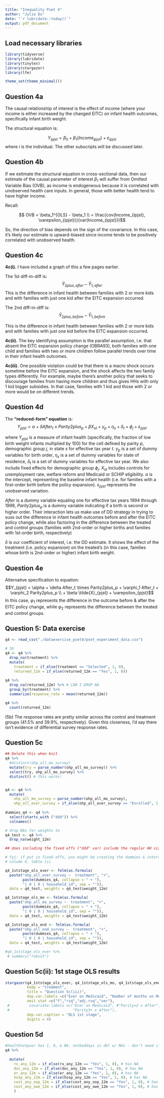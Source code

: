 ```yaml
---
title: "Inequality Pset 4"
author: "Julia Du"
date: "`r lubridate::today()`"
output: pdf_document
---
```



## Load necessary libraries
```r
library(tidyverse)
library(lubridate)
library(tinytex)
library(stargazer)
library(lfe)

theme_set(theme_minimal())
```

## Question 4a

The causal relationship of interest is the effect of income (where your income is either increased by the changed EITC) on infant health outcomes, specifically infant birth weight. 

The structural equation is: 

$$Y_{ipjst} = \beta_0 + \beta_1(Income_{ipjst}) + \varepsilon_{ipjst}$$ 
where $i$ is the individual. The other subscripts will be discussed later.

## Question 4b

If we estimate the structural equation in cross-sectional data, then our estimate of the causal parameter of interest $\beta_1$ will suffer from Omitted Variable Bias (OVB), as income is endogeneous because it is correlated with unobserved health care inputs. In general, those with better health tend to have higher income.

Recall: 

$$ OVB =  \beta_1^{OLS} - \beta_1 \\ = \frac{cov(Income_{ipjst}, \varepsilon_{ipjst})}{var(Income_{ipjst})}$$

So, the direction of bias depends on the sign of the covariance. In this case, it's likely our estimate is upward-biased since income tends to be positively correlated with unobserved health. 

## Question 4c 
**4c(i).** 
I have included a graph of this a few pages earlier.

The 1st diff-in-diff is:
$$\bar Y_{2plus, after} - \bar Y_{1, after}$$
This is the difference in infant health between families with 2 or more kids and with families with just one kid after the EITC expansion occurred.

The 2nd diff-in-diff is:
$$\bar Y_{2plus, before} - \bar Y_{1, before}$$

This is the difference in infant health between families with 2 or more kids and with families with just one kid before the EITC expansion occurred.

**4c(ii).** The key identifying assumption is the parallel assumption, i.e. that absent the EITC expansion policy change (OBRA93), both families with one child and families with two or more children follow parallel trends over time in their infant health outcomes.

**4c(iii).** One possible violation could be that there is a macro shock occurs sometime before the EITC expansion, and the shock affects the two family types differently. For example, maybe there's another policy that seeks to discourage families from having more children and thus gives HHs with only 1 kid bigger subsidies. In that case, families with 1 kid and those with 2 or more would be on different trends. 

## Question 4d

The **"reduced-form" equation** is: 
$$Y_{pjst} = \alpha + \delta After_t \times Parity2plus_p + \beta X_{st} +  \gamma_p + \eta_s + \delta_t + \phi_j + \varepsilon_{pjst}$$ 

where $Y_{pjst}$ is a measure of infant health (specifically, the fraction of low birth weight infants multiplied by 100) for the cell defined by parity $p$, demographic group $j$, in state $s$ for effective tax year $t$. $\gamma_p$ is a set of dummy variables for birth order, $\eta_s$ is a set of dummy variables for state of residence, $\delta_t$ is a set of dummy variables for effective tax year. We also include  fixed effects for demographic group $\phi_j$. $X_{st}$ includes controls for unemployment rate, welfare reform and Medicaid or SCHIP eligibility. $a$ is the intercept, representing the baseline infant health (i.e. for families with a first-order birth before the policy expansion). $\varepsilon_{pjst}$ represents the unobserved variation. 

$After$ is a dummy variable equaling one for effective tax years 1994 through 1998, $Parity2plus_p$ is a dummy variable indicating if a birth is second or higher order. Their interaction lets us make use of DD strategy in trying to suss out the difference in infant health outcomes before and after the EITC policy change, while also factoring in the difference between the treated and control groups (families with 2nd-order or higher births and families with 1st-order birth, respectively)

$\delta$ is our coefficient of interest, i.e. the DD estimate. It shows the effect of the treatment (i.e. policy expansion) on the treated's (in this case, families whose birth is 2nd-order or higher) infant birth weight. 

## Question 4e
Alternative specification to equation: 
$$Y_{pjst} = \alpha + \delta After_t \times Parity2plus_p + \varphi_1 After_t + \varphi_2 Parity2plus_p \\ + \beta \tilde{X}_{pjst}  + \varepsilon_{pjst}$$
In this case, $\varphi_1$ represents the difference in the outcome before & after the EITC policy change, while $\varphi_2$ represents the difference between the treated and control groups.

## Question 5: Data exercise


```r
q4 <- read_csv("./dataexercise_pset4/pset_experiment_data.csv")

# 5b
q4 <- q4 %>%
  drop_na(treatment) %>%
  mutate(
    treatment = if_else(treatment == "Selected", 1, 0),
    returned_12m = if_else(returned_12m == "Yes", 1, 0)) 
  
q4 %>%
  drop_na(returned_12m) %>% # CAN I DROP NA 
  group_by(treatment) %>%
  summarize(response_rate = mean(returned_12m))

q4 %>%
  count(returned_12m)
``` 

(5b) The response rates are pretty similar across the control and treatment groups (41.5% and 39.9%, respectively). Given this closeness, I'd say there isn't evidence of differential survey response rates. 

## Question 5c
```r
## Delete this when knit
q4 %>%
  #distinct(ohp_all_mo_survey)
  mutate(try = parse_number(ohp_all_mo_survey)) %>%
  select(try, ohp_all_mo_survey) %>%
  distinct() # this works!


q4 <- q4 %>%
  mutate(
    ohp_all_mo_survey = parse_number(ohp_all_mo_survey),
    ohp_all_ever_survey = if_else(ohp_all_ever_survey == "Enrolled", 1, 0))
  
dummies_q4 <- q4 %>%
  select(starts_with ("ddd")) %>%
  colnames()

# drop NAs for weights to 
q4_test <- q4 %>%
  drop_na(weight_12m)

## does including the fixed effs ("ddd" var) include the regular HH size dummy var & survey wave dummy var? that is, fixed effs covers the interactions btwn these dummy vars & the dummy vars themselves? YES

# fyi: if put in fixed effs, you might be creating the dummies & interactions - but we already have created them
# column 6, table iii

q4_1ststage_ols_ever <- felm(as.formula(
  paste("ohp_all_ever_survey ~  treatment", "+",
        paste(dummies_q4, collapse = " + "), 
        "| 0 | 0 | household_id", sep = "")), 
  data = q4_test, weights = q4_test$weight_12m)

q4_1ststage_ols_mo <- felm(as.formula(
  paste("ohp_all_mo_survey ~  treatment", "+",
        paste(dummies_q4, collapse = " + "), 
        "| 0 | 0 | household_id", sep = "")), 
  data = q4_test, weights = q4_test$weight_12m)

q4_1ststage_ols_end <- felm(as.formula(
  paste("ohp_all_end_survey ~  treatment", "+",
        paste(dummies_q4, collapse = " + "), 
        "| 0 | 0 | household_id", sep = "")), 
  data = q4_test, weights = q4_test$weight_12m)

#q4_1ststage_ols_ever %>%
 # summary("robust")

```


## Question 5c(ii): 1st stage OLS results
```r
stargazer(q4_1ststage_ols_ever, q4_1ststage_ols_mo, q4_1ststage_ols_end, type = "latex", 
          keep = "treament", 
          title = "Question 5c(iii)", 
          dep.var.labels =c("Ever on Medicaid", "Number of months on Medicaid", "On Medicaid at end"), 
          omit.stat =c("f","rsq","adj.rsq","ser"),
 #         covariate.labels =c("Ever on Medicaid", #"Parity=2 x After",
 #                             "Parity3+ x After"),
          dep.var.caption = "OLS 1st stage",
          digits = 4)
```


## Question 5d
```r
#healthnotpoor has 1, 0, & NA. notbaddays is dbl w/ NAs - don't need if_else for them, but might need drop_na
q4 %>%
  
  mutate(
    rx_any_12m = if_else(rx_any_12m == "Yes", 1, 0), # has NA 
    doc_any_12m = if_else(doc_any_12m == "Yes", 1, 0), # has NA  
    er_any_12m = if_else(er_any_12m == "Yes", 1, 0), # has NA  
    hosp_any_12m = if_else(hosp_any_12m == "Yes", 1, 0), # has NA  
    cost_any_oop_12m = if_else(cost_any_oop_12m == "Yes", 1, 0), # has NA  
    cost_any_owe_12m = if_else(cost_any_owe_12m == "Yes", 1, 0), # has NA  
    ) 
```

